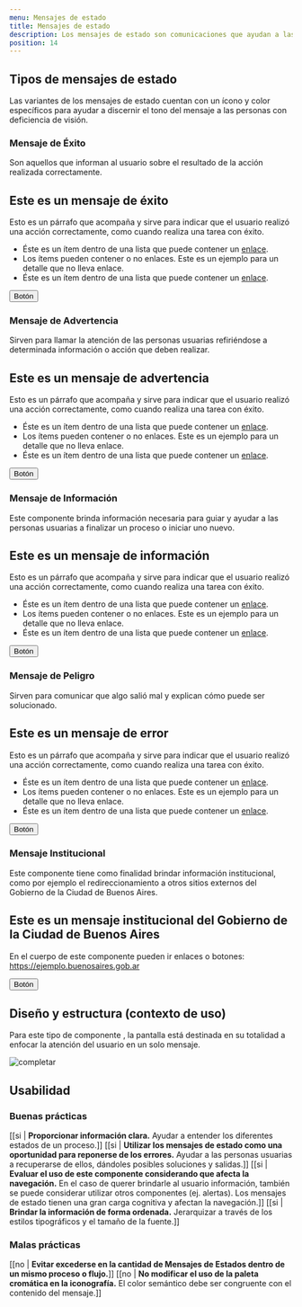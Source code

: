 ```yaml
---
menu: Mensajes de estado
title: Mensajes de estado
description: Los mensajes de estado son comunicaciones que ayudan a las personas usuarias a tomar decisiones premeditadas. Informan que algo ha ocurrido o va a ocurrir y tal vez requieran de su acción. También, sirven para reducir la incertidumbre y evitar que los usuarios cometan errores.
position: 14
---
```


## Tipos de mensajes de estado

Las variantes de los mensajes de estado cuentan con un ícono y color específicos para ayudar a discernir el tono del mensaje a las personas con deficiencia de visión.

### Mensaje de Éxito

Son aquellos que informan al usuario sobre el resultado de la acción realizada correctamente.

<div class="content-1">
  <div class="status status-success">
    <h2 class="status-title">Este es un mensaje de éxito</h2>
    <p class="status-text">
      Esto es un párrafo que acompaña y sirve para indicar que el usuario realizó una acción correctamente, como cuando
      realiza una tarea con éxito.
    </p>
    <ul class="status-list">
      <li>
        Éste es un ítem dentro de una lista que puede contener un <a href="#">enlace</a>.
      </li>
      <li>Los ítems pueden contener o no enlaces. Este es un ejemplo para un detalle que no lleva enlace.</li>
      <li>
        Éste es un ítem dentro de una lista que puede contener un <a href="#">enlace</a>.
      </li>
    </ul>
    <button type="button" class="btn btn-secondary">
      Botón
    </button>
  </div>
</div>

### Mensaje de Advertencia

Sirven para llamar la atención de las personas usuarias refiriéndose a determinada información o acción que deben realizar.

<div class="content-1">
  <div class="status status-primary">
    <h2 class="status-title">Este es un mensaje de advertencia</h2>
    <p class="status-text">
      Esto es un párrafo que acompaña y sirve para indicar que el usuario realizó una acción correctamente, como cuando
      realiza una tarea con éxito.
    </p>
    <ul class="status-list">
      <li>
        Éste es un ítem dentro de una lista que puede contener un <a href="#">enlace</a>.
      </li>
      <li>Los ítems pueden contener o no enlaces. Este es un ejemplo para un detalle que no lleva enlace.</li>
      <li>
        Éste es un ítem dentro de una lista que puede contener un <a href="#">enlace</a>.
      </li>
    </ul>
    <button type="button" class="btn btn-secondary">
      Botón
    </button>
  </div>
</div>

### Mensaje de Información

Este componente brinda información necesaria para guiar y ayudar a las personas usuarias a finalizar un proceso o iniciar uno nuevo.

<div class="content-1">
  <div class="status status-info">
    <h2 class="status-title">Este es un mensaje de información</h2>
    <p class="status-text">
      Esto es un párrafo que acompaña y sirve para indicar que el usuario realizó una acción correctamente, como cuando
      realiza una tarea con éxito.
    </p>
    <ul class="status-list">
      <li>
        Éste es un ítem dentro de una lista que puede contener un <a href="#">enlace</a>.
      </li>
      <li>Los ítems pueden contener o no enlaces. Este es un ejemplo para un detalle que no lleva enlace.</li>
      <li>
        Éste es un ítem dentro de una lista que puede contener un <a href="#">enlace</a>.
      </li>
    </ul>
    <button type="button" class="btn btn-secondary">
      Botón
    </button>
  </div>
</div>

### Mensaje de Peligro

Sirven para comunicar que algo salió mal y explican cómo puede ser solucionado.

<div class="content-1">
  <div class="status status-danger">
    <h2 class="status-title">Este es un mensaje de error</h2>
    <p class="status-text">
      Esto es un párrafo que acompaña y sirve para indicar que el usuario realizó una acción correctamente, como cuando
      realiza una tarea con éxito.
    </p>
    <ul class="status-list">
      <li>
        Éste es un ítem dentro de una lista que puede contener un <a href="#">enlace</a>.
      </li>
      <li>Los ítems pueden contener o no enlaces. Este es un ejemplo para un detalle que no lleva enlace.</li>
      <li>
        Éste es un ítem dentro de una lista que puede contener un <a href="#">enlace</a>.
      </li>
    </ul>
    <button type="button" class="btn btn-secondary">
      Botón
    </button>
  </div>
</div>

### Mensaje Institucional

Este componente tiene como finalidad brindar información institucional, como por ejemplo el redireccionamiento a otros sitios externos del Gobierno de la Ciudad de Buenos Aires.

<div class="content-1">
  <div class="status status-institutional">
    <h2 class="status-title">Este es un mensaje institucional del Gobierno de la Ciudad de Buenos Aires</h2>
    <p class="status-text">
      En el cuerpo de este componente pueden ir enlaces o botones: <a href="#">https://ejemplo.buenosaires.gob.ar</a>
    </p>
    <button type="button" class="btn btn-outline-link">
      Botón
    </button>
  </div>
</div>

## Diseño y estructura (contexto de uso)

Para este tipo de componente , la pantalla está destinada en su totalidad a enfocar la atención del usuario en un solo mensaje.

![completar](/componentes/mensajedeestado/diagrama.svg)

## Usabilidad

### Buenas prácticas

[[si | **Proporcionar información clara.** Ayudar a entender los diferentes estados de un proceso.]]
[[si | **Utilizar los mensajes de estado como una oportunidad para reponerse de los errores.** Ayudar a las personas usuarias a recuperarse de ellos, dándoles posibles soluciones y salidas.]]
[[si | **Evaluar el uso de este componente considerando que afecta la navegación.** En el caso de querer brindarle al usuario información, también se puede considerar utilizar otros componentes (ej. alertas). Los mensajes de estado tienen una gran carga cognitiva y afectan la navegación.]]
[[si | **Brindar la información de forma ordenada.** Jerarquizar a través de los estilos tipográficos y el tamaño de la fuente.]]

### Malas prácticas

[[no | **Evitar excederse en la cantidad de Mensajes de Estados dentro de un mismo proceso o flujo.**]]
[[no | **No modificar el uso de la paleta cromática en la iconografía.** El color semántico debe ser congruente con el contenido del mensaje.]]
